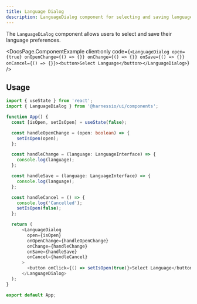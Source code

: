 ```yaml
---
title: Language Dialog
description: LanguageDialog component for selecting and saving language preferences.
---
```


The `LanguageDialog` component allows users to select and save their language preferences.


<DocsPage.ComponentExample
  client:only
  code={`<LanguageDialog open={true} onOpenChange={() => {}} onChange={() => {}} onSave={() => {}} onCancel={() => {}}><button>Select Language</button></LanguageDialog>`}
/>

## Usage

```typescript jsx
import { useState } from 'react';
import { LanguageDialog } from '@harnessio/ui/components';

function App() {
  const [isOpen, setIsOpen] = useState(false);

  const handleOpenChange = (open: boolean) => {
    setIsOpen(open);
  };

  const handleChange = (language: LanguageInterface) => {
    console.log(language);
  };

  const handleSave = (language: LanguageInterface) => {
    console.log(language);
  };

  const handleCancel = () => {
    console.log('Cancelled');
    setIsOpen(false);
  };

  return (
      <LanguageDialog
        open={isOpen}
        onOpenChange={handleOpenChange}
        onChange={handleChange}
        onSave={handleSave}
        onCancel={handleCancel}
      >
        <button onClick={() => setIsOpen(true)}>Select Language</button>
      </LanguageDialog>
  );
}

export default App;
```
